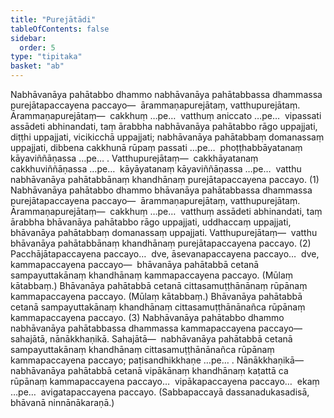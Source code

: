 ```yaml
---
title: "Purejātādi"
tableOfContents: false
sidebar:
  order: 5
type: "tipitaka"
basket: "ab"
---
```



<DynamicBreadcrumb />

<Division number="44">

<Paragraph number="4160">
Nabhāvanāya pahātabbo dhammo nabhāvanāya pahātabbassa dhammassa purejātapaccayena paccayo—  ārammaṇapurejātaṃ, vatthupurejātaṃ. <Emphasis>Ārammaṇapurejātaṃ</Emphasis>—  cakkhuṃ …pe…  vatthuṃ aniccato …pe…  vipassati assādeti abhinandati, taṃ ārabbha nabhāvanāya pahātabbo rāgo uppajjati, diṭṭhi uppajjati, vicikicchā uppajjati; nabhāvanāya pahātabbaṃ domanassaṃ uppajjati, dibbena cakkhunā rūpaṃ passati …pe…  phoṭṭhabbāyatanaṃ kāyaviññāṇassa …pe… . <Emphasis>Vatthupurejātaṃ</Emphasis>—  cakkhāyatanaṃ cakkhuviññāṇassa …pe…  kāyāyatanaṃ kāyaviññāṇassa …pe…  vatthu nabhāvanāya pahātabbānaṃ khandhānaṃ purejātapaccayena paccayo. (1)
</Paragraph>

<Paragraph number="4161">
Nabhāvanāya pahātabbo dhammo bhāvanāya pahātabbassa dhammassa purejātapaccayena paccayo—  ārammaṇapurejātaṃ, vatthupurejātaṃ. <Emphasis>Ārammaṇapurejātaṃ</Emphasis>—  cakkhuṃ …pe…  vatthuṃ assādeti abhinandati, taṃ ārabbha bhāvanāya pahātabbo rāgo uppajjati, uddhaccaṃ uppajjati, bhāvanāya pahātabbaṃ domanassaṃ uppajjati. <Emphasis>Vatthupurejātaṃ</Emphasis>—  vatthu bhāvanāya pahātabbānaṃ khandhānaṃ purejātapaccayena paccayo. (2)
</Paragraph>

</Division>
<Division number="45">

<Paragraph number="4162">
Pacchājātapaccayena paccayo…  dve, āsevanapaccayena paccayo…  dve, kammapaccayena paccayo—  bhāvanāya pahātabbā cetanā sampayuttakānaṃ khandhānaṃ kammapaccayena paccayo. (Mūlaṃ kātabbaṃ.) Bhāvanāya pahātabbā cetanā cittasamuṭṭhānānaṃ rūpānaṃ kammapaccayena paccayo. (Mūlaṃ kātabbaṃ.) Bhāvanāya pahātabbā cetanā sampayuttakānaṃ khandhānaṃ cittasamuṭṭhānānañca rūpānaṃ kammapaccayena paccayo. (3)
</Paragraph>

<Paragraph number="4163">
Nabhāvanāya pahātabbo dhammo nabhāvanāya pahātabbassa dhammassa kammapaccayena paccayo—  sahajātā, nānākkhaṇikā. <Emphasis>Sahajātā</Emphasis>—  nabhāvanāya pahātabbā cetanā sampayuttakānaṃ khandhānaṃ cittasamuṭṭhānānañca rūpānaṃ kammapaccayena paccayo; paṭisandhikkhaṇe …pe… . <Emphasis>Nānākkhaṇikā</Emphasis>—  nabhāvanāya pahātabbā cetanā vipākānaṃ khandhānaṃ kaṭattā ca rūpānaṃ kammapaccayena paccayo…  vipākapaccayena paccayo…  ekaṃ …pe…  avigatapaccayena paccayo. (Sabbapaccayā dassanadukasadisā, bhāvanā ninnānākaraṇā.)
</Paragraph>
</Division>